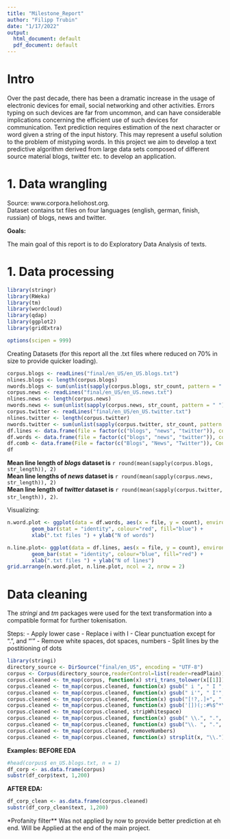 ```yaml
---
title: "Milestone_Report"
author: "Filipp Trubin"
date: "1/17/2022"
output:
  html_document: default
  pdf_document: default
---
```


Intro
============
Over the past decade, there has been a dramatic increase in the usage of electronic devices for email, social networking and other activities. Errors typing on such devices are far from uncommon, and can have considerable implications concerning the efficient use of such devices for communication. 
Text prediction requires estimation of the next character or word given a string of the input history. This may represent a useful solution to the problem of mistyping words. 
In this project we aim to develop a text predictive algorithm derived from large data sets composed of different source material blogs, twitter etc. to develop an application. 


1. Data wrangling
======================================
Source: www.corpora.heliohost.org.   
Dataset contains txt files on four languages (english, german, finish, russian) of blogs, news and twitter.


**Goals:**

The main goal of this report is to do Exploratory Data Analysis of texts.


# 1. Data processing

```r
library(stringr)
library(RWeka)
library(tm)
library(wordcloud)
library(qdap)
library(ggplot2)
library(gridExtra)

options(scipen = 999)
```

Creating Datasets (for this report all the .txt files where reduced on 70% in size to provide quicker loading). 

```r
corpus.blogs <- readLines("final/en_US/en_US.blogs.txt")
nlines.blogs <- length(corpus.blogs)
nwords.blogs <- sum(unlist(sapply(corpus.blogs, str_count, pattern = " "))) + nlines.blogs
corpus.news <- readLines("final/en_US/en_US.news.txt")
nlines.news <- length(corpus.news)
nwords.news <- sum(unlist(sapply(corpus.news, str_count, pattern = " "))) + nlines.news
corpus.twitter <- readLines("final/en_US/en_US.twitter.txt")
nlines.twitter <- length(corpus.twitter)
nwords.twitter <- sum(unlist(sapply(corpus.twitter, str_count, pattern = " "))) + nlines.twitter
df.lines <- data.frame(file = factor(c("blogs", "news", "twitter")), count = c(nlines.blogs, nlines.news, nlines.twitter))
df.words <- data.frame(file = factor(c("blogs", "news", "twitter")), count = c(nwords.blogs, nwords.news, nwords.twitter))
df.comb <- data.frame(File = factor(c("Blogs", "News", "Twitter")), Count_of_lines = c(nlines.blogs, nlines.news, nlines.twitter), Count_of_words = c(nwords.blogs, nwords.news, nwords.twitter))
df
```

 
**Mean line length of *blogs* dataset is** `r round(mean(sapply(corpus.blogs, str_length)), 2)`   
**Mean line lengths of *news* dataset is** `r round(mean(sapply(corpus.news, str_length)), 2)`    
**Mean line length of *twitter* dataset is** `r round(mean(sapply(corpus.twitter, str_length)), 2)`.   


Visualizing: 


```r
n.word.plot <- ggplot(data = df.words, aes(x = file, y = count), environment=environment()) + 
        geom_bar(stat = "identity", colour="red", fill="blue") + 
        xlab(".txt files ") + ylab("N of words")

n.line.plot<- ggplot(data = df.lines, aes(x = file, y = count), environment=environment()) + 
        geom_bar(stat = "identity", colour="blue", fill="red") + 
        xlab(".txt files ") + ylab("N of lines")
grid.arrange(n.word.plot, n.line.plot, ncol = 2, nrow = 2)
```


# Data cleaning 
The *stringi* and *tm* packages were used for the text transformation into a compatible format for further tokenisation.

Steps:
 - Apply lower case 
 - Replace i with I
 - Clear punctuation except for ".", and "'"
 - Remove white spaces, dot spaces, numbers 
 - Split lines by the postitioning of dots
 

```r
library(stringi)
directory_source <- DirSource("final/en_US", encoding = "UTF-8")
corpus <- Corpus(directory_source,readerControl=list(reader=readPlain))
corpus.cleaned <- tm_map(corpus, function(x) stri_trans_tolower(x[[1]]))
corpus.cleaned <- tm_map(corpus.cleaned, function(x) gsub(" i ", " I ", x))
corpus.cleaned <- tm_map(corpus.cleaned, function(x) gsub(" i'", " I'", x))
corpus.cleaned <- tm_map(corpus.cleaned, function(x) gsub("[!?,.]+", ".", x))
corpus.cleaned <- tm_map(corpus.cleaned, function(x) gsub('[])(;:#%$^*\\~{}[&+=@/"`|<>_]+', "", x))
corpus.cleaned <- tm_map(corpus.cleaned, stripWhitespace)
corpus.cleaned <- tm_map(corpus.cleaned, function(x) gsub(" \\.", ".", x))
corpus.cleaned <- tm_map(corpus.cleaned, function(x) gsub("\\. ", ".", x))
corpus.cleaned <- tm_map(corpus.cleaned, removeNumbers)
corpus.cleaned <- tm_map(corpus.cleaned, function(x) strsplit(x, "\\."))
```

**Examples: BEFORE EDA**
```r
#head(corpus$ en_US.blogs.txt, n = 1)
df_corp <- as.data.frame(corpus)
substr(df_corp$text, 1,200)
```
**AFTER EDA:**

```r
df_corp_clean <- as.data.frame(corpus.cleaned)
substr(df_corp_clean$text, 1,200)
```

*Profanity filter**
Was not applied by now to provide better prediction at eh end. Will be Applied at the end of the main project.
